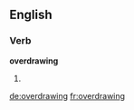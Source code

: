 ==English==

===Verb===
'''overdrawing'''

# {{third-person singular of|[[overdraw]]}}

[[de:overdrawing]]
[[fr:overdrawing]]